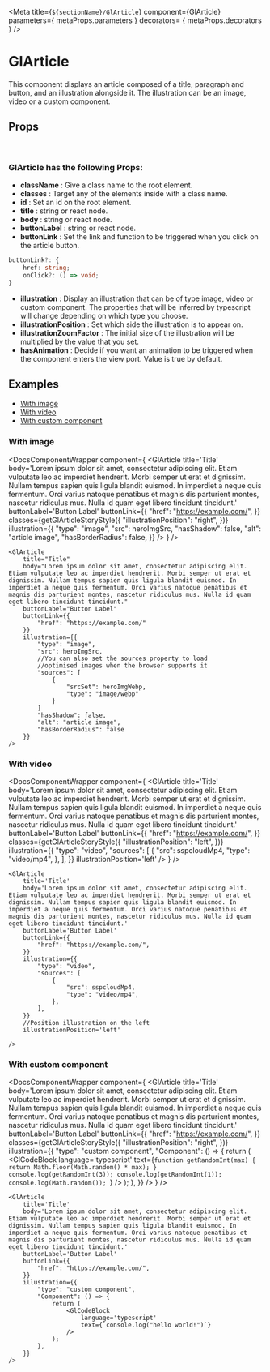 

<Meta
    title={`${sectionName}/GlArticle`}
    component={GlArticle}
    parameters={
        metaProps.parameters
    }
    decorators= {
        metaProps.decorators
    }
/>

# GlArticle

This component displays an article composed of a title, paragraph
and button, and an illustration alongside it. The illustration
can be an image, video or a custom component.

## Props

<br />

### GlArticle has the following Props:

-   **className** : Give a class name to the root element.
-   **classes** : Target any of the elements inside with a class name.
-   **id** : Set an id on the root element.
-   **title** : string or react node.
-   **body** : string or react node.
-   **buttonLabel** : string or react node.
-   **buttonLink** : Set the link and function to be triggered when
    you click on the article button. <br />

```typescript
buttonLink?: {
    href: string;
    onClick?: () => void;
}
```

-   **illustration** : Display an illustration that can be of type image,
    video or custom component. The properties that will be inferred by
    typescript will change depending on which type you choose.
-   **illustrationPosition** : Set which side the illustration
    is to appear on.
-   **illustrationZoomFactor** : The initial size of the illustration
    will be multiplied by the value that you set.
-   **hasAnimation** : Decide if you want an animation to be triggered
    when the component enters the view port. Value is true by default.

## Examples

-   [With image](#with-image)
-   [With video](#with-video)
-   [With custom component](#with-custom-component)

### With image <a id="with-image"></a>

<DocsComponentWrapper 
    component={
        <GlArticle
            title='Title'
            body='Lorem ipsum dolor sit amet, consectetur adipiscing elit. Etiam vulputate leo ac imperdiet hendrerit. Morbi semper ut erat et dignissim. Nullam tempus sapien quis ligula blandit euismod. In imperdiet a neque quis fermentum. Orci varius natoque penatibus et magnis dis parturient montes, nascetur ridiculus mus. Nulla id quam eget libero tincidunt tincidunt.'
            buttonLabel='Button Label'
            buttonLink={{
                "href": "https://example.com/",
            }}
            classes={getGlArticleStoryStyle({
                "illustrationPosition": "right",
            })}
            illustration={{
                "type": "image",
                "src": heroImgSrc,
                "hasShadow": false,
                "alt": "article image",
                "hasBorderRadius": false,
            }}
        />
    }
/>

```tsx
<GlArticle
    title="Title"
    body="Lorem ipsum dolor sit amet, consectetur adipiscing elit. Etiam vulputate leo ac imperdiet hendrerit. Morbi semper ut erat et dignissim. Nullam tempus sapien quis ligula blandit euismod. In imperdiet a neque quis fermentum. Orci varius natoque penatibus et magnis dis parturient montes, nascetur ridiculus mus. Nulla id quam eget libero tincidunt tincidunt."
    buttonLabel="Button Label"
    buttonLink={{
        "href": "https://example.com/"
    }}
    illustration={{
        "type": "image",
        "src": heroImgSrc,
        //You can also set the sources property to load
        //optimised images when the browser supports it
        "sources": [
            {
                "srcSet": heroImgWebp,
                "type": "image/webp"
            }
        ]
        "hasShadow": false,
        "alt": "article image",
        "hasBorderRadius": false
    }}
/>
```
### With video <a id="with-video"></a>

<DocsComponentWrapper 
    component={
        <GlArticle
            title='Title'
            body='Lorem ipsum dolor sit amet, consectetur adipiscing elit. Etiam vulputate leo ac imperdiet hendrerit. Morbi semper ut erat et dignissim. Nullam tempus sapien quis ligula blandit euismod. In imperdiet a neque quis fermentum. Orci varius natoque penatibus et magnis dis parturient montes, nascetur ridiculus mus. Nulla id quam eget libero tincidunt tincidunt.'
            buttonLabel='Button Label'
            buttonLink={{
                "href": "https://example.com/",
            }}
            classes={getGlArticleStoryStyle({
                "illustrationPosition": "left",
            })}
            illustration={{
                "type": "video",
                "sources": [
                    {
                        "src": sspcloudMp4,
                        "type": "video/mp4",
                    },
                ],
            }}
            illustrationPosition='left'
        />
    }
/>

```tsx
<GlArticle
    title='Title'
    body='Lorem ipsum dolor sit amet, consectetur adipiscing elit. Etiam vulputate leo ac imperdiet hendrerit. Morbi semper ut erat et dignissim. Nullam tempus sapien quis ligula blandit euismod. In imperdiet a neque quis fermentum. Orci varius natoque penatibus et magnis dis parturient montes, nascetur ridiculus mus. Nulla id quam eget libero tincidunt tincidunt.'
    buttonLabel='Button Label'
    buttonLink={{
        "href": "https://example.com/",
    }}
    illustration={{
        "type": "video",
        "sources": [
            {
                "src": sspcloudMp4,
                "type": "video/mp4",
            },
        ],
    }}
    //Position illustration on the left
    illustrationPosition='left'

/>

````

### With custom component <a id="with-custom-component"></a>

<DocsComponentWrapper 
    component={
        <GlArticle
            title='Title'
            body='Lorem ipsum dolor sit amet, consectetur adipiscing elit. Etiam vulputate leo ac imperdiet hendrerit. Morbi semper ut erat et dignissim. Nullam tempus sapien quis ligula blandit euismod. In imperdiet a neque quis fermentum. Orci varius natoque penatibus et magnis dis parturient montes, nascetur ridiculus mus. Nulla id quam eget libero tincidunt tincidunt.'
            buttonLabel='Button Label'
            buttonLink={{
                "href": "https://example.com/",
            }}
            classes={getGlArticleStoryStyle({
                "illustrationPosition": "right",
            })}
            illustration={{
                "type": "custom component",
                "Component": () => {
                    return (
                        <GlCodeBlock
                            language='typescript'
                            text={`function getRandomInt(max) {
	return Math.floor(Math.random() * max);
}
console.log(getRandomInt(3));
console.log(getRandomInt(1));
console.log(Math.random());
		`}
                        />
                    );
                },
            }}
        />
    }
/>

```tsx
<GlArticle
    title='Title'
    body='Lorem ipsum dolor sit amet, consectetur adipiscing elit. Etiam vulputate leo ac imperdiet hendrerit. Morbi semper ut erat et dignissim. Nullam tempus sapien quis ligula blandit euismod. In imperdiet a neque quis fermentum. Orci varius natoque penatibus et magnis dis parturient montes, nascetur ridiculus mus. Nulla id quam eget libero tincidunt tincidunt.'
    buttonLabel='Button Label'
    buttonLink={{
        "href": "https://example.com/",
    }}
    illustration={{
        "type": "custom component",
        "Component": () => {
            return (
                <GlCodeBlock
                    language='typescript'
                    text={`console.log("hello world!")`}
                />
            );
        },
    }}
/>
````
